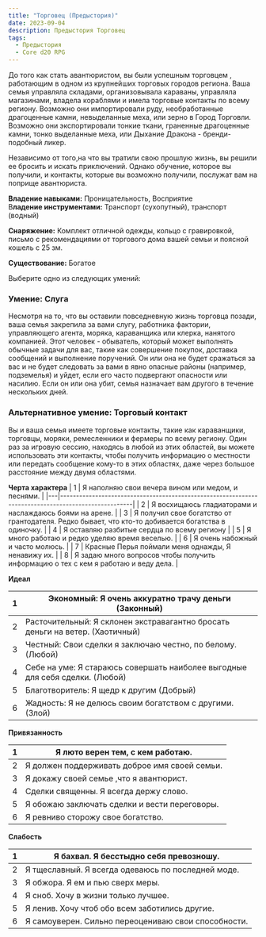 ```yaml
---
title: "Торговец (Предыстория)"
date: 2023-09-04
description: Предыстория Торговец
tags: 
  - Предыстория
  - Core d20 RPG
---
```


До того как стать авантюристом, вы были успешным торговцем , работающим в одном из крупнейших торговых городов региона. Ваша семья управляла складами, организовывала караваны, управляла магазинами, владела кораблями и имела торговые контакты по всему региону. Возможно они импортировали руду, необработанные драгоценные камни, невыделанные меха, или зерно в Город Торговли. Возможно они экспортировали тонкие ткани, граненные драгоценные камни, тонко выделанные меха, или Дыхание Дракона - бренди-подобный ликер.

Независимо от того,на что вы тратили свою прошлую жизнь, вы решили ее бросить и искать приключений. Однако обучение, которое вы получили, и контакты, которые вы возможно получили, послужат вам на поприще авантюриста.

**Владение навыками:** Проницательность, Восприятие  
В**ладение инструментами:** Транспорт (сухопутный), транспорт (водный)

**Снаряжение:** Комплект отличной одежды, кольцо с гравировкой, письмо с рекомендациями от торгового дома вашей семьи и поясной кошель с 25 зм.

**Существование:** Богатое

Выберите одно из следующих умений:

### Умение: Слуга

Несмотря на то, что вы оставили повседневную жизнь торговца позади, ваша семья закрепила за вами слугу, работника фактории, управляющего агента, моряка, караванщика или клерка, нанятого компанией. Этот человек - обыватель, который может выполнять обычные задачи для вас, такие как совершение покупок, доставка сообщений и выполнение поручений. Он или она не будет сражаться за вас и не будет следовать за вами в явно опасные районы (например, подземелья) и уйдет, если его часто подвергают опасности или насилию. Если он или она убит, семья назначает вам другого в течение нескольких дней.

### Альтернативное умение: Торговый контакт

Вы и ваша семья имеете торговые контакты, такие как караванщики, торговцы, моряки, ремесленники и фермеры по всему региону. Один раз за игровую сессию, находясь в любой из этих областей, вы можете использовать эти контакты, чтобы получить информацию о местности или передать сообщение кому-то в этих областях, даже через большое расстояние между двумя областями.

**Черта характера**
| 1 | Я наполняю свои вечера вином или медом, и песнями.                                                  |
|---|-----------------------------------------------------------------------------------------------------|
| 2 | Я восхищаюсь гладиаторами и наслаждаюсь боями на арене.                                             |
| 3 | Я получил свое богатство от грантодателя. Редко бывает, что кто-то добивается богатства в одиночку. |
| 4 | Я оставляю разбитые сердца по всему региону                                                         |
| 5 | Я много работаю и редко уделяю время веселью.                                                       |
| 6 | Я очень набожный и часто молюсь.                                                                    |
| 7 | Красные Перья поймали меня однажды, Я ненавижу их.                                                  |
| 8 | Я задаю много вопросов чтобы получить информацию о тех с кем я работаю и веду дела.                 |

**Идеал**

| 1 | Экономный: Я очень аккуратно трачу деньги (Законный)                          |
|---|-------------------------------------------------------------------------------|
| 2 | Расточительный: Я склонен экстравагантно бросать деньги на ветер. (Хаотичный) |
| 3 | Честный: Свои сделки я заключаю честно, по белому. (Любой)                    |
| 4 | Себе на уме: Я стараюсь совершать наиболее выгодные для себя сделки. (Любой)  |
| 5 | Благотворитель: Я щедр к другим (Добрый)                                      |
| 6 | Жадность: Я не делюсь своим богатством с другими. (Злой)                      |

**Привязанность**

| 1 | Я люто верен тем, с кем работаю.              |
|---|-----------------------------------------------|
| 2 | Я должен поддерживать доброе имя своей семьи. |
| 3 | Я докажу своей семье ,что я авантюрист.       |
| 4 | Сделки священны. Я всегда держу слово.        |
| 5 | Я обожаю заключать сделки и вести переговоры. |
| 6 | Я ревниво сторожу свое богатство.             |

**Слабость**

| 1 | Я бахвал. Я бесстыдно себя превозношу.              |
|---|-----------------------------------------------------|
| 2 | Я тщеславный. Я всегда одеваюсь по последней моде.  |
| 3 | Я обжора. Я ем и пью сверх меры.                    |
| 4 | Я сноб. Хочу в жизни только лучшее.                 |
| 5 | Я ленив. Хочу чтоб обо всем заботились другие.      |
| 6 | Я самоуверен. Сильно переоцениваю свои способности. |
